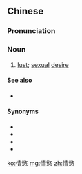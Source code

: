 {{also|情欲}}
==Chinese==
{{zh-forms|s=情欲|t2=情欲}}

===Pronunciation===
{{zh-pron
|m=qíngyù
|c=cing4 juk6
|h=pfs=chhìn-yu̍k
|mn=chêng-io̍k
|cat=n
}}

===Noun===
{{zh-noun}}

# [[lust]]; [[sexual]] [[desire]]

====See also====
* {{zh-l|性衝動}}

====Synonyms====
* {{zh-l|肉慾}}
* {{zh-l|色慾}}
* {{zh-l|淫慾}}
* {{zh-l|性慾}}

[[ko:情慾]]
[[mg:情慾]]
[[zh:情慾]]